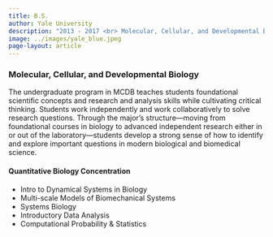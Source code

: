 ```yaml
---
title: B.S. 
author: Yale University
description: "2013 - 2017 <br> Molecular, Cellular, and Developmental Biology"
image: ../images/yale_blue.jpeg
page-layout: article
---
```


### Molecular, Cellular, and Developmental Biology

The undergraduate program in MCDB teaches students foundational scientific concepts and research and analysis skills while cultivating critical thinking. Students work independently and work collaboratively to solve research questions. Through the major’s structure—moving from foundational courses in biology to advanced independent research either in or out of the laboratory—students develop a strong sense of how to identify and explore important questions in modern biological and biomedical science.

#### Quantitative Biology Concentration

* Intro to Dynamical Systems in Biology  
* Multi-scale Models of Biomechanical Systems  
* Systems Biology  
* Introductory Data Analysis  
* Computational Probability & Statistics